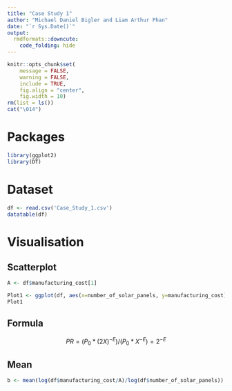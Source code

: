 ```yaml
---
title: "Case Study 1"
author: "Michael Daniel Bigler and Liam Arthur Phan"
date: "`r Sys.Date()`"
output:
  rmdformats::downcute:
    code_folding: hide
---
```


```r

knitr::opts_chunk$set(
	message = FALSE,
	warning = FALSE,
	include = TRUE,
	fig.align = "center",
	fig.width = 10)
rm(list = ls())
cat("\014")

```

# Packages

```r

library(ggplot2)
library(DT)

```

# Dataset

```r

df <- read.csv('Case_Study_1.csv')
datatable(df)

```

# Visualisation

## Scatterplot

```r

A <- df$manufacturing_cost[1]

Plot1 <- ggplot(df, aes(x=number_of_solar_panels, y=manufacturing_cost)) + geom_point()
Plot1

```

## Formula

$$
PR = (P_0 * (2X)^{-E})/(P_0*X^{-E})=2^{-E}
$$

## Mean

```r

b <- mean(log(df$manufacturing_cost/A)/log(df$number_of_solar_panels))

```
